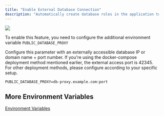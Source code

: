 ```yaml
---
title: "Enable External Database Connection"
description: "Automatically create database roles in the application to enable secure access to base data from external applications"
---
```


![](/images/2025-02-14-17-24-30.png)

To enable this feature, you need to configure the additional environment variable `PUBLIC_DATABASE_PROXY`

Configure this parameter with an externally accessible database IP or domain name + port number. If you're using the docker-compose deployment method mentioned earlier, the external access port is 42345. For other deployment methods, please configure according to your specific setup.

```
PUBLIC_DATABASE_PROXY=db-proxy.example.com:port
```

## More Environment Variables

[Environment Variables](/en/deploy/env)
